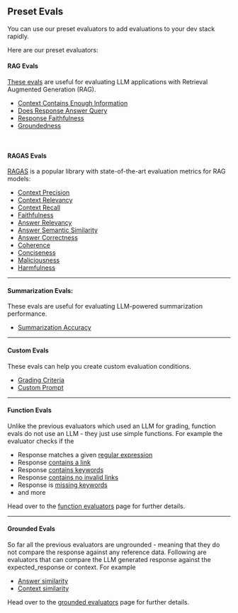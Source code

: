 ## Preset Evals

You can use our preset evaluators to add evaluations to your dev stack rapidly.

Here are our preset evaluators:

#### RAG Evals

[These evals](/evals/preset_evals/rag_evals) are useful for evaluating LLM applications with Retrieval Augmented Generation (RAG).

- [Context Contains Enough Information](/evals/preset_evals/ccei)
- [Does Response Answer Query](/evals/preset_evals/draq)
- [Response Faithfulness](/evals/preset_evals/faithfulness)
- [Groundedness](/evals/preset_evals/groundedness)

<br />

#### RAGAS Evals

[RAGAS](/evals/preset_evals/ragas_evals) is a popular library with state-of-the-art evaluation metrics for RAG models:

- [Context Precision](/evals/preset_evals/ragas_evals#context-precision)
- [Context Relevancy](/evals/preset_evals/ragas_evals#context-relevancy)
- [Context Recall](/evals/preset_evals/ragas_evals#context-recall)
- [Faithfulness](/evals/preset_evals/ragas_evals#faithfulness)
- [Answer Relevancy](/evals/preset_evals/ragas_evals#answer-relevancy)
- [Answer Semantic Similarity](/evals/preset_evals/ragas_evals#answer-semantic-similarity)
- [Answer Correctness](/evals/preset_evals/ragas_evals#answer-correctness)
- [Coherence](/evals/preset_evals/ragas_evals#coherence)
- [Conciseness](/evals/preset_evals/ragas_evals#conciseness)
- [Maliciousness](/evals/preset_evals/ragas_evals#maliciousness)
- [Harmfulness](/evals/preset_evals/ragas_evals#harmfulness)

---

#### Summarization Evals:

These evals are useful for evaluating LLM-powered summarization performance.

- [Summarization Accuracy](/evals/preset_evals/summarization_eval)

---


#### Custom Evals

These evals can help you create custom evaluation conditions.

- [Grading Criteria](/evals/custom_evals#custom-grading-criteria-easy)
- [Custom Prompt](/evals/custom_evals#llm-evaluator-with-a-completely-custom-prompt)

---

#### Function Evals

Unlike the previous evaluators which used an LLM for grading, function evals do not use an LLM - they just use simple functions. For example the evaluator checks if the

- Response matches a given [regular expression](/evals/preset_evals/function_evals#regex)
- Response [contains a link](/evals/preset_evals/function_evals#containslink)
- Response [contains keywords](/evals/preset_evals/function_evals#contains-any)
- Response [contains no invalid links](/evals/preset_evals/function_evals#noinvalidlinks)
- Response is [missing keywords](/evals/preset_evals/function_evals#containsall)
- and more

Head over to the [function evaluators](/evals/preset_evals/function_evals) page for further details.

---

#### Grounded Evals

So far all the previous evaluators are ungrounded - meaning that they do not compare the response against any reference data. Following are evaluators that can compare the LLM generated response against the expected_response or context. For example
- [Answer similarity](/evals/preset_evals/grounded_evals#answer_similarity)
- [Context similarity](/evals/preset_evals/grounded_evals#context_similarity)

Head over to the [grounded evaluators](/evals/preset_evals/grounded_evals) page for further details.
